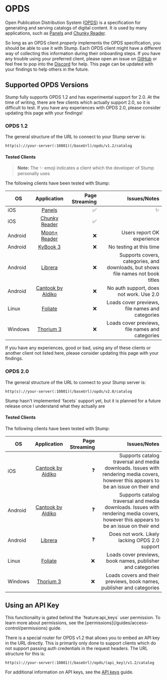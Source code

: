 
# OPDS

Open Publication Distribution System ([OPDS](https://opds.io/)) is a specification for generating and serving catalogs of digital content. It is used by many applications, such as [Panels](https://panels.app/) and [Chunky Reader](https://apps.apple.com/us/app/chunky-comic-reader/id663567628).

So long as an OPDS client _properly_ implements the OPDS specification, you should be able to use it with Stump. Each OPDS client might have a different way of collecting this information during their onboarding steps. If you have any trouble using your preferred client, please open an issue on [GitHub](https://github.com/stumpapp/stump/issues/new/choose) or feel free to pop into the [Discord](https://discord.gg/63Ybb7J3as) for help. This page can be updated with your findings to help others in the future.

## Supported OPDS Versions

Stump fully supports OPDS 1.2 and has experimental support for 2.0. At the time of writing, there are few clients which actually support 2.0, so it is difficult to test. If you have any experiences with OPDS 2.0, please consider updating this page with your findings!

### OPDS 1.2

The general structure of the URL to connect to your Stump server is:

`http(s)://your-server(:10801)(/baseUrl)/opds/v1.2/catalog`

#### Tested Clients

> **Note:** The ✨ emoji indicates a client which the developer of Stump personally uses

The following clients have been tested with Stump:

| OS      |                                      Application                                       | Page Streaming |                                                                     Issues/Notes |
| ------- | :------------------------------------------------------------------------------------: | -------------: | -------------------------------------------------------------------------------: |
| iOS     |                             [Panels](https://panels.app/)                              |             ✅ |                                                                               ✨ |
| iOS     |     [Chunky Reader](https://apps.apple.com/us/app/chunky-comic-reader/id663567628)     |             ✅ |                                                                                  |
| Android | [Moon+ Reader](https://play.google.com/store/apps/details?id=com.flyersoft.moonreader) |             ❌ |                                                       Users report OK experience |
| Android |                         [KyBook 3](http://kybook-reader.com/)                          |             ❌ |                                                          No testing at this time |
| Android |    [Librera](https://play.google.com/store/apps/details?id=com.foobnix.pdf.reader)     |             ❌ | Supports covers, categories, and downloads, but shows file names not book titles |
| Android | [Cantook by Aldiko](https://play.google.com/store/apps/details?id=com.aldiko.android)  |             ❌ |                                          No auth support, does not work. Use 2.0 |
| Linux   |                   [Foliate](https://johnfactotum.github.io/foliate/)                   |             ❌ |                                  Loads cover previews, file names and categories |
| Windows |                      [Thorium 3](https://thorium.edrlab.org/en/)                       |             ❌ |                                  Loads cover previews, file names and categories |

If you have any experiences, good or bad, using any of these clients or another client not listed here, please consider updating this page with your findings.

### OPDS 2.0

The general structure of the URL to connect to your Stump server is:

`http(s)://your-server(:10801)(/baseUrl)/opds/v2.0/catalog`

<Callout emoji="ℹ️" type="info">
	Stump hasn't implemented `facets` support yet, but it is planned for a future release once I
	understand what they actually are
</Callout>

#### Tested Clients

The following clients have been tested with Stump:

| OS      |                                      Application                                      | Page Streaming |                                                                                                                         Issues/Notes |
| ------- | :-----------------------------------------------------------------------------------: | -------------: | -----------------------------------------------------------------------------------------------------------------------------------: |
| iOS     |   [Cantook by Aldiko](https://apps.apple.com/us/app/cantook-by-aldiko/id1476410111)   |             ❓ | Supports catalog traversal and media downloads. Issues with rendering media covers, however this appears to be an issue on their end |
| Android | [Cantook by Aldiko](https://play.google.com/store/apps/details?id=com.aldiko.android) |             ❓ | Supports catalog traversal and media downloads. Issues with rendering media covers, however this appears to be an issue on their end |
| Android |    [Librera](https://play.google.com/store/apps/details?id=com.foobnix.pdf.reader)    |             ❓ |                                                                                       Does not work. Likely lacking OPDS 2.0 support |
| Linux   |                  [Foliate](https://johnfactotum.github.io/foliate/)                   |             ❌ |                                                                           Loads cover previews, book names, publisher and categories |
| Windows |                      [Thorium 3](https://thorium.edrlab.org/en/)                      |             ❌ |                                                                Loads covers and their previews, book names, publisher and categories |

## Using an API Key

<Callout emoji="🔐">
	This functionality is gated behind the `feature:api_keys` user permission. To learn more about
	permissions, see the [permissions](/guides/access-control/permissions) guide.
</Callout>

There is a special router for OPDS v1.2 that allows you to embed an API key in the URL directly. This is primarily only done to support clients which do not support passing auth credentials in the request headers. The URL structure for this is:

`http(s)://your-server(:10801)(/baseUrl)/opds/(api_key)/v1.2/catalog`

For additional information on API keys, see the [API keys](/guides/features/api-keys) guide.
